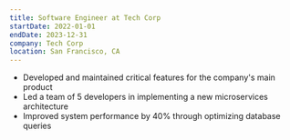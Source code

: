 ```yaml
---
title: Software Engineer at Tech Corp
startDate: 2022-01-01
endDate: 2023-12-31
company: Tech Corp
location: San Francisco, CA
---
```


- Developed and maintained critical features for the company's main product
- Led a team of 5 developers in implementing a new microservices architecture
- Improved system performance by 40% through optimizing database queries
